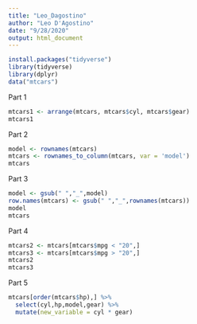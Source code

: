 ```yaml
---
title: "Leo_Dagostino"
author: "Leo D'Agostino"
date: "9/28/2020"
output: html_document
---
```


```r
install.packages("tidyverse")
library(tidyverse)
library(dplyr)
data("mtcars")
```

Part 1
```r
mtcars1 <- arrange(mtcars, mtcars$cyl, mtcars$gear)
mtcars1
```

Part 2
```r
model <- rownames(mtcars)
mtcars <- rownames_to_column(mtcars, var = 'model')
mtcars
```

Part 3
```r
model <- gsub(" ","_",model)
row.names(mtcars) <- gsub(" ","_",rownames(mtcars))
model
mtcars
```

Part 4
```r
mtcars2 <- mtcars[mtcars$mpg < "20",]
mtcars3 <- mtcars[mtcars$mpg > "20",]
mtcars2
mtcars3
```

Part 5
```r
mtcars[order(mtcars$hp),] %>%
  select(cyl,hp,model,gear) %>%
  mutate(new_variable = cyl * gear)
```









